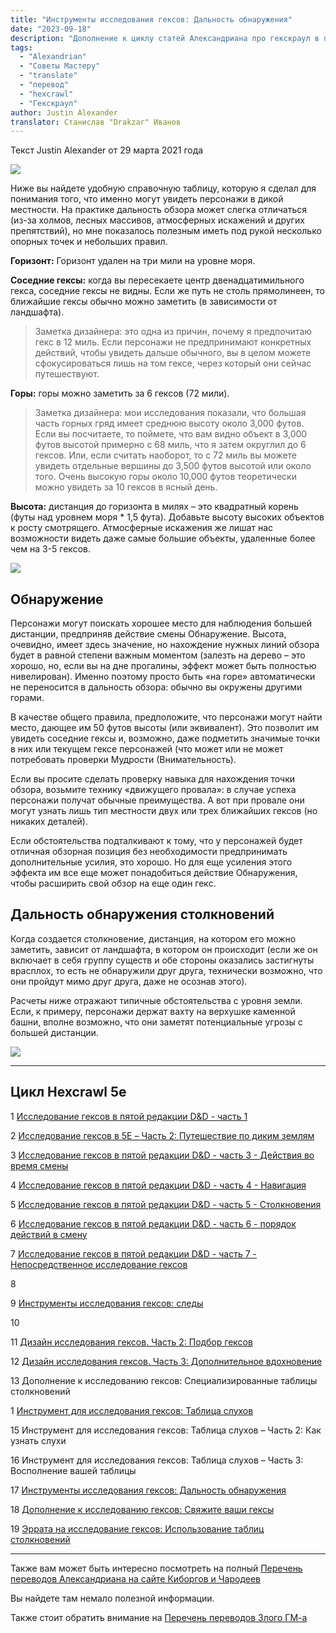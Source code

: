 ```yaml
---
title: "Инструменты исследования гексов: Дальность обнаружения"
date: "2023-09-18"
description: "Дополнение к циклу статей Александриана про гекскраул в пятой редакции D&D про инструменты исследования гексов - дальность обнаружения #alexandrian #gmtips #hexcrawl"
tags:
  - "Alexandrian"
  - "Советы Мастеру"
  - "translate"
  - "перевод"
  - "hexcrawl"
  - "Гекскраул"
author: Justin Alexander
translator: Станислав "Drakzar" Иванов
---
```


Текст Justin Alexander от 29 марта 2021 года

![](/images/hexcrawl-5e-distance-1.jpg)

Ниже вы найдете удобную справочную таблицу, которую я сделал для понимания того, что именно могут увидеть персонажи в дикой местности. На практике дальность обзора может слегка отличаться (из-за холмов, лесных массивов, атмосферных искажений и других препятствий), но мне показалось полезным иметь под рукой несколько опорных точек и небольших правил.

**Горизонт:** Горизонт удален на три мили на уровне моря.

**Соседние гексы:** когда вы пересекаете центр двенадцатимильного гекса, соседние гексы не видны. Если же путь не столь прямолинеен, то ближайшие гексы обычно можно заметить (в зависимости от ландшафта).

> Заметка дизайнера: это одна из причин, почему я предпочитаю гекс в 12 миль. Если персонажи не предпринимают конкретных действий, чтобы увидеть дальше обычного, вы в целом можете сфокусироваться лишь на том гексе, через который они сейчас путешествуют.

**Горы:** горы можно заметить за 6 гексов (72 мили).

> Заметка дизайнера: мои исследования показали, что большая часть горных гряд имеет среднюю высоту около 3,000 футов. Если вы посчитаете, то поймете, что вам видно объект в 3,000 футов высотой примерно с 68 миль, что я затем округлил до 6 гексов. Или, если считать наоборот, то с 72 миль вы можете увидеть отдельные вершины до 3,500 футов высотой или около того. Очень высокую горы около 10,000 футов теоретически можно увидеть за 10 гексов в ясный день.

**Высота:** дистанция до горизонта в милях – это квадратный корень (футы над уровнем моря \* 1,5 фута). Добавьте высоту высоких объектов к росту смотрящего. Атмосферные искажения же лишат нас возможности видеть даже самые большие объекты, удаленные более чем на 3-5 гексов.

![](/images/hexcrawl-5e-distance-2.jpg)

## Обнаружение

Персонажи могут поискать хорошее место для наблюдения большей дистанции, предприняв действие смены Обнаружение. Высота, очевидно, имеет здесь значение, но нахождение нужных линий обзора будет в равной степени важным моментом (залезть на дерево – это хорошо, но, если вы на дне прогалины, эффект может быть полностью нивелирован). Именно поэтому просто быть «на горе» автоматически не переносится в дальность обзора: обычно вы окружены другими горами.

В качестве общего правила, предположите, что персонажи могут найти место, дающее им 50 футов высоты (или эквивалент). Это позволит им увидеть соседние гексы и, возможно, даже подметить значимые точки в них или текущем гексе персонажей (что может или не может потребовать проверки Мудрости (Внимательность).

Если вы просите сделать проверку навыка для нахождения точки обзора, возьмите технику «движущего провала»: в случае успеха персонажи получат обычные преимущества. А вот при провале они могут узнать лишь тип местности двух или трех ближайших гексов (но никаких деталей).

Если обстоятельства подталкивают к тому, что у персонажей будет отличная обзорная позиция без необходимости предпринимать дополнительные усилия, это хорошо. Но для еще усиления этого эффекта им все еще может понадобиться действие Обнаружения, чтобы расширить свой обзор на еще один гекс.

## Дальность обнаружения столкновений

Когда создается столкновение, дистанция, на котором его можно заметить, зависит от ландшафта, в котором он происходит (если же он включает в себя группу существ и обе стороны оказались застигнуты врасплох, то есть не обнаружили друг друга, технически возможно, что они пройдут мимо друг друга, даже не осознав этого).

Расчеты ниже отражают типичные обстоятельства с уровня земли. Если, к примеру, персонажи держат вахту на верхушке каменной башни, вполне возможно, что они заметят потенциальные угрозы с большей дистанции.

![](/images/hexcrawl-5e-distance-3.jpg)

---

## Цикл Hexcrawl 5e

1 [Исследование гексов в пятой редакции D&D - часть 1](/posts/translations/alexandrian-hexcrawl-5e-2)

2 [Исследование гексов в 5E – Часть 2: Путешествие по диким землям](/posts/translations/alexandrian-hexcrawl-5e-2)

3 [Исследование гексов в пятой редакции D&D - часть 3 - Действия во время смены](/posts/translations/alexandrian-hexcrawl-5e-3-watch-actions)

4 [Исследование гексов в пятой редакции D&D - часть 4 - Навигация](/posts/translations/alexandrian-hexcrawl-5e-4-navigation)

5 [Исследование гексов в пятой редакции D&D - часть 5 - Столкновения](/posts/translations/alexandrian-hexcrawl-5e-5-encounters)

6 [Исследование гексов в пятой редакции D&D - часть 6 - порядок действий в смену](/posts/translations/alexandrian-hexcrawl-5e-6-watch)

7 [Исследование гексов в пятой редакции D&D - часть 7 - Непосредственное исследование гексов](/posts/translations/alexandrian-hexcrawl-5e-7-hexploration)

8

9 [Инструменты исследования гексов: следы](/posts/translations/alexandrian-hexcrawl-5e-tools)

10

11 [Дизайн исследования гексов. Часть 2: Подбор гексов](/posts/translations/alexandrian-hexcrwal-5e-design-2-choice-of-hexes)

12 [Дизайн исследования гексов. Часть 3: Дополнительное вдохновение](/posts/translations/alexandrian-hexcrawl-5e-design-3-additional-inspiration)

13 Дополнение к исследованию гексов: Специализированные таблицы столкновений

1 [Инструмент для исследования гексов: Таблица слухов](/posts/translations/alexandrian-hexcrawl-5e-rumor-tables)

15 Инструмент для исследования гексов: Таблица слухов – Часть 2: Как узнать слухи

16 Инструмент для исследования гексов: Таблица слухов – Часть 3: Восполнение вашей таблицы

17 [Инструменты исследования гексов: Дальность обнаружения](/posts/translations/alexandrian-hexcrawl-5e-tools-distance)

18 [Дополнение к исследованию гексов: Свяжите ваши гексы](/posts/translations/alexandrian-hexcrawl-5e-link-hexes)

19 [Эррата на исследование гексов: Использование таблиц столкновений](/posts/translations/alexandrian-hexcrawl-5e-errata-random-encounters)

---

Также вам может быть интересно посмотреть на полный
[Перечень переводов Александриана на сайте Киборгов и Чародеев](/posts/translations/alexandrian-index)

Вы найдете там немало полезной информации.

Также стоит обратить внимание на [Перечень переводов Злого ГМ-а](/posts/translations/angrygm-index)
